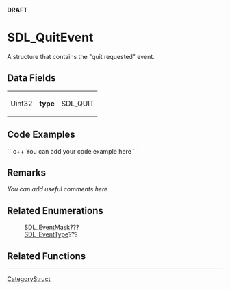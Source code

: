 <!-- pragma section-numbers off -->
<!-- pragma disable-camelcase -->
'''DRAFT'''

= SDL_QuitEvent =
A structure that contains the "quit requested" event.


== Data Fields ==
{|
|Uint32
|'''type'''
|SDL_QUIT
|}

== Code Examples ==
```c++
You can add your code example here
```

== Remarks ==
''You can add useful comments here''

== Related Enumerations ==
:[[SDL_EventMask]]???
:[[SDL_EventType]]???

== Related Functions ==

----
[[CategoryStruct]]
